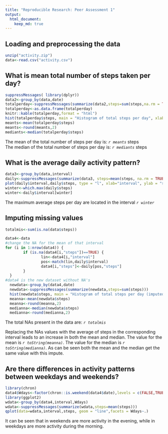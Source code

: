 ```yaml
---
title: "Reproducible Research: Peer Assessment 1"
output: 
  html_document:
    keep_md: true
---
```



## Loading and preprocessing the data
```r
unzip("activity.zip")
data<-read.csv("activity.csv")

```


## What is mean total number of steps taken per day?
```r
suppressMessages( library(dplyr))
data2<-group_by(data,date)
totalperday<-suppressMessages(summarize(data2,steps=sum(steps,na.rm = TRUE)))
totalperday<-as.data.frame(totalperday)
knitr::kable(totalperday,format = "html")
hist(totalperday$steps, main = "Histogram of total steps per day", xlab = "Steps")
meants<-mean(totalperday$steps)
meants<-round(meants,2)
mediants<-median(totalperday$steps)
```
The mean of the total number of steps per day is: *`r meants`* steps  
The median of the total number of steps per day is: *`r mediants`* steps 



## What is the average daily activity pattern?
```r
data3<-group_by(data,interval)
daily<-suppressMessages(summarize(data3, steps=mean(steps, na.rm = TRUE)))
plot(daily$interval,daily$steps, type = "l", xlab="interval", ylab = "steps")
winter<-which.max(daily$steps)
winter<-daily$interval[winter]
```
The maximum average steps per day are located in the interval *`r winter`*



## Imputing missing values
```r
totalmis<-sum(is.na(data$steps))

data4<-data
#change the NA for the mean of that interval
for (i in 1:nrow(data4)) {
        if (is.na(data4[i,"steps"])==TRUE) {
                lin<-data4[i,"interval"]
                pos<-match(lin,daily$interval)
                data4[i,"steps"]<-daily[pos,"steps"]
        }
  }
#data4 is the new dataset without NA's
  newdata<-group_by(data4,date)
  newdata<-suppressMessages(summarize(newdata,steps=sum(steps)))
  hist(newdata$steps, main = "Histogram of total steps per day (imputed)", xlab = "steps")
  meanna<-mean(newdata$steps)
  meanna<-round(meanna,2)
  medianna<-median(newdata$steps)
  medianna<-round(medianna,2)

```
The total NAs present in the data are: *`r totalmis`*  

Replacing the NAs values with the average of steps in the corresponding interval leads to an increase in both the mean and median. The value for the mean is *`r toString(meanna)`*. The value for the median is *`r toString(medianna)`*. As can be seen both the mean and the median get the same value with this impute.


## Are there differences in activity patterns between weekdays and weekends?

```r
library(chron)
data4$Wdays<-factor(chron::is.weekend(data4$date),levels = c(FALSE,TRUE), labels = c("Weekday","Weekend"))
library(ggplot2)
wdata<-group_by(data4,interval,Wdays)
wdata<-suppressMessages(summarize(wdata,steps=mean(steps)))
qplot(data=wdata,interval,steps, geom = "line",facets = Wdays~.)
```
  
    
It can be seen that in weekends are more activity in the evening, while in weekdays are more activity during the morning.



